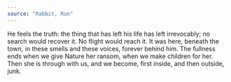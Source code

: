 ```yaml
---
source: "Rabbit, Run"
---
```


He feels the truth: the thing that has left his life has left irrevocably; no search would recover it. No flight would reach it. It was here, beneath the town, in these smells and these voices, forever behind him. The fullness ends when we give Nature her ransom, when we make children for her. Then she is through with us, and we become, first inside, and then outside, junk.


